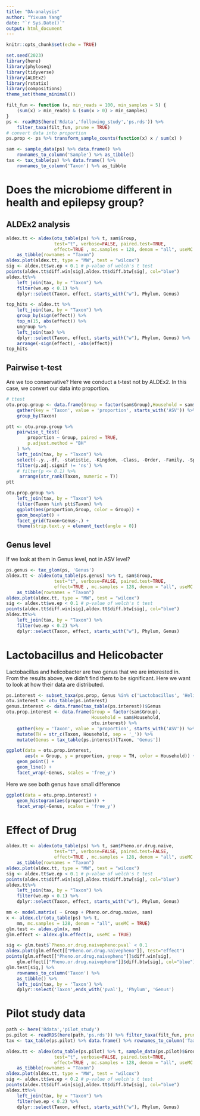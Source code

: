 ```yaml
---
title: "DA-analysis"
author: "Yixuan Yang"
date: "`r Sys.Date()`"
output: html_document
---
```


```r
knitr::opts_chunk$set(echo = TRUE)
```

```r
set.seed(2023)
library(here)
library(phyloseq)
library(tidyverse)
library(ALDEx2)
library(rstatix)
library(compositions)
theme_set(theme_minimal())
```

```r
filt_fun <- function (x, min_reads = 100, min_samples = 5) {
    (sum(x) > min_reads) & (sum(x > 0) > min_samples)
}
ps <- readRDS(here('Rdata','following_study','ps.rds')) %>% 
    filter_taxa(filt_fun, prune = TRUE) 
# convert data into proportion
ps.prop <- ps %>% transform_sample_counts(function(x) x / sum(x) )

sam <- sample_data(ps) %>% data.frame() %>%
    rownames_to_column('Sample') %>% as_tibble()
tax <- tax_table(ps) %>% data.frame() %>%
    rownames_to_column('Taxon') %>% as_tibble
```

# Does the microbiome different in health and epilepsy group?

## ALDEx2 analysis

```r
aldex.tt <- aldex(otu_table(ps) %>% t, sam$Group,
                  test="t", verbose=FALSE, paired.test=TRUE,
                  effect=TRUE , mc.samples = 128, denom = "all", useMC = TRUE) %>%
    as_tibble(rownames = "Taxon")
aldex.plot(aldex.tt, type = "MW", test = "wilcox")
sig <- aldex.tt$we.ep < 0.1 # p-value of welch's t test 
points(aldex.tt$diff.win[sig],aldex.tt$diff.btw[sig], col="blue")
aldex.tt%>%
    left_join(tax, by = "Taxon") %>%
    filter(we.ep < 0.1) %>% 
    dplyr::select(Taxon, effect, starts_with("w"), Phylum, Genus)
```

```r
top_hits <- aldex.tt %>%
    left_join(tax, by = "Taxon") %>%
    group_by(sign(effect)) %>%
    top_n(15, abs(effect)) %>%
    ungroup %>%
    left_join(tax) %>%
    dplyr::select(Taxon, effect, starts_with("w"), Phylum, Genus) %>%
    arrange(-sign(effect), -abs(effect))
top_hits 
```

## Pairwise t-test

Are we too conservative? Here we conduct a t-test not by ALDEx2. In this case, we convert our data into proportion.

```r
# ttest
otu.prop.group <- data.frame(Group = factor(sam$Group),Household = sam$Household, otu_table(ps.prop)) %>% 
    gather(key = 'Taxon', value = 'proportion', starts_with('ASV')) %>% 
    group_by(Taxon)

ptt <- otu.prop.group %>% 
    pairwise_t_test(
        proportion ~ Group, paired = TRUE,
        p.adjust.method = "BH"
    ) %>%
    left_join(tax, by = "Taxon") %>% 
    select(-.y.,-df, -statistic, -Kingdom, -Class, -Order, -Family, -Species) %>%
    filter(p.adj.signif != 'ns') %>% 
    # filter(p <= 0.1) %>% 
     arrange(str_rank(Taxon, numeric = T))
ptt

otu.prop.group %>%
    left_join(tax, by = "Taxon") %>% 
    filter(Taxon %in% ptt$Taxon) %>% 
    ggplot(aes(proportion,Group, color = Group)) +
    geom_boxplot() +
    facet_grid(Taxon+Genus~.) +
    theme(strip.text.y = element_text(angle = 0))
```

## Genus level

If we look at them in Genus level, not in ASV level?

```r
ps.genus <- tax_glom(ps, 'Genus')
aldex.tt <- aldex(otu_table(ps.genus) %>% t, sam$Group,
                  test="t", verbose=FALSE, paired.test=TRUE,
                  effect=TRUE , mc.samples = 128, denom = "all", useMC = TRUE) %>%
    as_tibble(rownames = "Taxon")
aldex.plot(aldex.tt, type = "MW", test = "wilcox")
sig <- aldex.tt$we.ep < 0.1 # p-value of welch's t test 
points(aldex.tt$diff.win[sig],aldex.tt$diff.btw[sig], col="blue")
aldex.tt%>%
    left_join(tax, by = "Taxon") %>%
    filter(we.ep < 0.2) %>% 
    dplyr::select(Taxon, effect, starts_with("w"), Phylum, Genus)
```

# Lactobacillus and Helicobacter

Lactobacillus and helicobacter are two genus that we are interested in. From the results above, we didn't find them to be significant. Here we want to look at how their data are distributed.

```r
ps.interest <- subset_taxa(ps.prop, Genus %in% c('Lactobacillus', 'Helicobacter'))
otu.interest <- otu_table(ps.interest)
genus.interest <- data.frame(tax_table(ps.interest))$Genus
otu.prop.interest <- data.frame(Group = factor(sam$Group),
                                Household = sam$Household,
                                otu.interest) %>% 
    gather(key = 'Taxon', value = 'proportion', starts_with('ASV')) %>% 
    mutate(TH = str_c(Taxon, Household, sep = '_')) %>% 
    mutate(Genus = tax_table(ps.interest)[Taxon, 'Genus'])

ggplot(data = otu.prop.interest,
       aes(x = Group, y = proportion, group = TH, color = Household)) +
    geom_point() +
    geom_line() +
    facet_wrap(~Genus, scales = 'free_y')
```

Here we see both genus have small difference

```r
ggplot(data = otu.prop.interest) +
    geom_histogram(aes(proportion)) +
    facet_wrap(~Genus, scales = 'free_y')
```


# Effect of Drug

```r
aldex.tt <- aldex(otu_table(ps) %>% t, sam$Pheno.or.drug.naive,
                  test="t", verbose=FALSE, paired.test=FALSE,
                  effect=TRUE , mc.samples = 128, denom = "all", useMC = TRUE) %>%
    as_tibble(rownames = "Taxon")
aldex.plot(aldex.tt, type = "MW", test = "wilcox")
sig <- aldex.tt$we.ep < 0.1 # p-value of welch's t test 
points(aldex.tt$diff.win[sig],aldex.tt$diff.btw[sig], col="blue")
aldex.tt%>%
    left_join(tax, by = "Taxon") %>%
    filter(we.ep < 0.1) %>% 
    dplyr::select(Taxon, effect, starts_with("w"), Phylum, Genus)
```

```r
mm <- model.matrix( ~ Group + Pheno.or.drug.naive, sam)
x <- aldex.clr(otu_table(ps) %>% t, 
    mm, mc.samples = 128, denom = "all", useMC = TRUE)
glm.test <- aldex.glm(x, mm)
glm.effect <- aldex.glm.effect(x, useMC = TRUE)
```

```r
sig <- glm.test$`Pheno.or.drug.naivepheno:pval` < 0.1
aldex.plot(glm.effect[["Pheno.or.drug.naivepheno"]], test="effect")
points(glm.effect[["Pheno.or.drug.naivepheno"]]$diff.win[sig],
    glm.effect[["Pheno.or.drug.naivepheno"]]$diff.btw[sig], col="blue")
glm.test[sig,] %>%
    rownames_to_column('Taxon') %>%
    as_tibble() %>%
    left_join(tax, by = 'Taxon') %>% 
    dplyr::select('Taxon',ends_with('pval'), 'Phylum', 'Genus')
```

# Pilot study data

```r
path <- here('Rdata','pilot_study')
ps.pilot <- readRDS(here(path,'ps.rds')) %>% filter_taxa(filt_fun, prune = TRUE)
tax <- tax_table(ps.pilot) %>% data.frame() %>% rownames_to_column('Taxon') %>% as_tibble
```


```r
aldex.tt <- aldex(otu_table(ps.pilot) %>% t, sample_data(ps.pilot)$Group,
                  test="t", verbose=FALSE, paired.test=TRUE,
                  effect=TRUE , mc.samples = 128, denom = "all", useMC = TRUE) %>%
    as_tibble(rownames = "Taxon")
aldex.plot(aldex.tt, type = "MW", test = "wilcox")
sig <- aldex.tt$we.ep < 0.2 # p-value of welch's t test 
points(aldex.tt$diff.win[sig],aldex.tt$diff.btw[sig], col="blue")
aldex.tt%>%
    left_join(tax, by = "Taxon") %>%
    filter(we.ep < 0.2) %>% 
    dplyr::select(Taxon, effect, starts_with("w"), Phylum, Genus)
```

